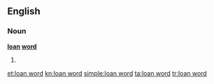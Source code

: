 ==English==

===Noun===
'''[[loan]] [[word]]'''

# {{alternative spelling of|loanword}}

[[et:loan word]]
[[kn:loan word]]
[[simple:loan word]]
[[ta:loan word]]
[[tr:loan word]]